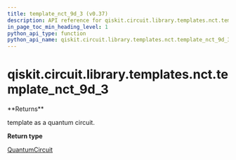 ```yaml
---
title: template_nct_9d_3 (v0.37)
description: API reference for qiskit.circuit.library.templates.nct.template_nct_9d_3 in qiskit v0.37
in_page_toc_min_heading_level: 1
python_api_type: function
python_api_name: qiskit.circuit.library.templates.nct.template_nct_9d_3
---
```


<span id="qiskit-circuit-library-templates-nct-template-nct-9d-3" />

# qiskit.circuit.library.templates.nct.template\_nct\_9d\_3

<Function id="qiskit.circuit.library.templates.nct.template_nct_9d_3" isDedicatedPage={true} github="https://github.com/qiskit/qiskit/tree/stable/0.21/qiskit/circuit/library/templates/nct/template_nct_9d_3.py" signature="template_nct_9d_3()">
  **Returns**

  template as a quantum circuit.

  **Return type**

  [QuantumCircuit](qiskit.circuit.QuantumCircuit "qiskit.circuit.QuantumCircuit")
</Function>

